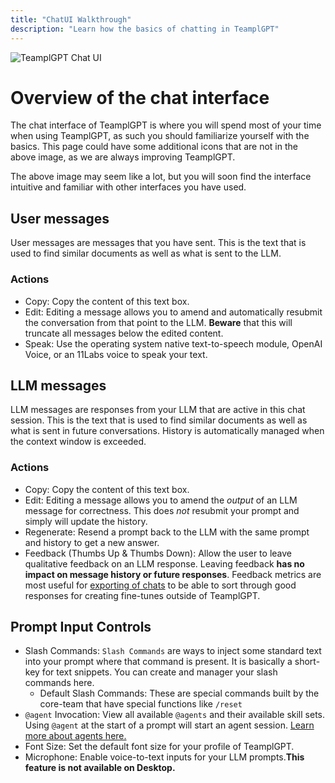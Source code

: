 ```yaml
---
title: "ChatUI Walkthrough"
description: "Learn how the basics of chatting in TeamplGPT"
---
```



<Image
  src="/images/guides/chat-ui.png"
  height={1080}
  width={1920}
  quality={100}
  alt="TeamplGPT Chat UI"
/>

# Overview of the chat interface

The chat interface of TeamplGPT is where you will spend most of your time when using TeamplGPT, as such you should familiarize yourself with the basics. This page could have some additional
icons that are not in the above image, as we are always improving TeamplGPT.

The above image may seem like a lot, but you will soon find the interface intuitive and familiar with other interfaces you have used.

## User messages

User messages are messages that you have sent. This is the text that is used to find similar documents as well as what is sent to the LLM.

### Actions

- Copy: Copy the content of this text box.
- Edit: Editing a message allows you to amend and automatically resubmit the conversation from that point to the LLM. **Beware** that this will truncate all messages below the edited content.
- Speak: Use the operating system native text-to-speech module, OpenAI Voice, or an 11Labs voice to speak your text.

## LLM messages

LLM messages are responses from your LLM that are active in this chat session. This is the text that is used to find similar documents as well as what is sent in future conversations. History is automatically managed when the context window is exceeded.

### Actions

- Copy: Copy the content of this text box.
- Edit: Editing a message allows you to amend the _output_ of an LLM message for correctness. This does _not_ resubmit your prompt and simply will update the history.
- Regenerate: Resend a prompt back to the LLM with the same prompt and history to get a new answer.
- Feedback (Thumbs Up & Thumbs Down): Allow the user to leave qualitative feedback on an LLM response. Leaving feedback **has no impact on message history or future responses**. Feedback metrics are most useful for [exporting of chats](/features/chat-logs) to be able to sort through good responses for creating fine-tunes outside of TeamplGPT.

## Prompt Input Controls

- Slash Commands: `Slash Commands` are ways to inject some standard text into your prompt where that command is present. It is basically a short-key for text snippets. You can create and manager your slash commands here.
  - Default Slash Commands: These are special commands built by the core-team that have special functions like `/reset`
- `@agent` Invocation: View all available `@agents` and their available skill sets. Using `@agent` at the start of a prompt will start an agent session. [Learn more about agents here.](/agent/overview)
- Font Size: Set the default font size for your profile of TeamplGPT.
- Microphone: Enable voice-to-text inputs for your LLM prompts.**This feature is not available on Desktop.**
